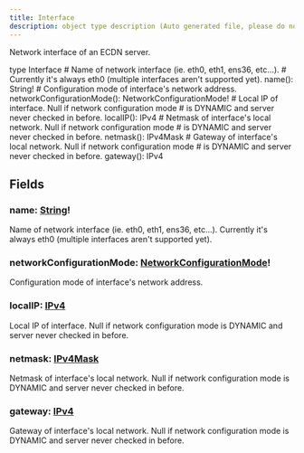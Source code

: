 ```yaml
---
title: Interface
description: object type description (Auto generated file, please do not modify)
---
```



Network interface of an ECDN server.

<GQLCodeSnippet>
<GQLLine><GQLKeyword>type</GQLKeyword> Interface <GQLOpen /></GQLLine>
<GQLLine> </GQLLine>
	<GQLLine><GQLTab /><GQLComment># Name of network interface (ie. eth0, eth1, ens36, etc...).</GQLComment></GQLLine>
	<GQLLine><GQLTab /><GQLComment># Currently it's always eth0 (multiple interfaces aren't supported yet).</GQLComment></GQLLine>
	<GQLLine><GQLTab /><GQLName>name</GQLName>(): <GQLLink href="/ecdn-api-scalars/String">String</GQLLink><GQLOperator>!</GQLOperator></GQLLine>
<GQLLine> </GQLLine>
	<GQLLine><GQLTab /><GQLComment># Configuration mode of interface's network address.</GQLComment></GQLLine>
	<GQLLine><GQLTab /><GQLName>networkConfigurationMode</GQLName>(): <GQLLink href="/ecdn-api-enums/NetworkConfigurationMode">NetworkConfigurationMode</GQLLink><GQLOperator>!</GQLOperator></GQLLine>
<GQLLine> </GQLLine>
	<GQLLine><GQLTab /><GQLComment># Local IP of interface. Null if network configuration mode</GQLComment></GQLLine>
	<GQLLine><GQLTab /><GQLComment># is DYNAMIC and server never checked in before.</GQLComment></GQLLine>
	<GQLLine><GQLTab /><GQLName>localIP</GQLName>(): <GQLLink href="/ecdn-api-scalars/IPv4">IPv4</GQLLink></GQLLine>
<GQLLine> </GQLLine>
	<GQLLine><GQLTab /><GQLComment># Netmask of interface's local network. Null if network configuration mode</GQLComment></GQLLine>
	<GQLLine><GQLTab /><GQLComment># is DYNAMIC and server never checked in before.</GQLComment></GQLLine>
	<GQLLine><GQLTab /><GQLName>netmask</GQLName>(): <GQLLink href="/ecdn-api-scalars/IPv4Mask">IPv4Mask</GQLLink></GQLLine>
<GQLLine> </GQLLine>
	<GQLLine><GQLTab /><GQLComment># Gateway of interface's local network. Null if network configuration mode</GQLComment></GQLLine>
	<GQLLine><GQLTab /><GQLComment># is DYNAMIC and server never checked in before.</GQLComment></GQLLine>
	<GQLLine><GQLTab /><GQLName>gateway</GQLName>(): <GQLLink href="/ecdn-api-scalars/IPv4">IPv4</GQLLink></GQLLine>
<GQLLine> </GQLLine>
<GQLLine><GQLClose /></GQLLine>
</GQLCodeSnippet>


## Fields

### name: [String](/ecdn-api-scalars/String)!
Name of network interface (ie. eth0, eth1, ens36, etc...).
Currently it's always eth0 (multiple interfaces aren't supported yet).


### networkConfigurationMode: [NetworkConfigurationMode](/ecdn-api-enums/NetworkConfigurationMode)!
Configuration mode of interface's network address.


### localIP: [IPv4](/ecdn-api-scalars/IPv4)
Local IP of interface. Null if network configuration mode
is DYNAMIC and server never checked in before.


### netmask: [IPv4Mask](/ecdn-api-scalars/IPv4Mask)
Netmask of interface's local network. Null if network configuration mode
is DYNAMIC and server never checked in before.


### gateway: [IPv4](/ecdn-api-scalars/IPv4)
Gateway of interface's local network. Null if network configuration mode
is DYNAMIC and server never checked in before.


